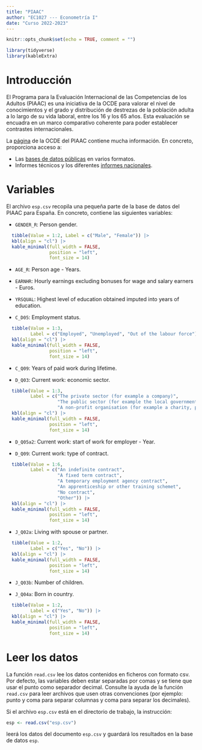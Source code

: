 ```yaml
---
title: "PIAAC"
author: "EC1027 --- Econometría I"
date: "Curso 2022-2023"
---
```


```r
knitr::opts_chunk$set(echo = TRUE, comment = "")
```

```r
library(tidyverse)
library(kableExtra)
```

# Introducción 

El Programa para la Evaluación Internacional de las Competencias de los Adultos (PIAAC) es una iniciativa de la OCDE para valorar el nivel de conocimientos y el grado y distribución de destrezas de la población adulta a lo largo de su vida laboral, entre los 16 y los 65 años. Esta evaluación se encuadra en un marco comparativo coherente para poder establecer contrastes internacionales.

La [página](https://www.oecd.org/skills/piaac/) de la OCDE del PIAAC contiene mucha información. En concreto, proporciona acceso a:

- Las [bases de datos públicas](https://www.oecd.org/skills/piaac/data/) en varios formatos.
- Informes técnicos y los diferentes [informes nacionales](https://www.oecd.org/skills/piaac/country-specific-material.htm).


# Variables 

El archivo `esp.csv` recopila una pequeña parte de la base de datos del PIAAC para España. En concreto, contiene las siguientes variables:

- `GENDER_R`: Person gender.
```r
  tibble(Value = 1:2, Label = c("Male", "Female")) |> 
  kbl(align = "cl") |> 
  kable_minimal(full_width = FALSE, 
                position = "left",
                font_size = 14) 
```

- `AGE_R`: Person age - Years.

- `EARNHR`: Hourly earnings excluding bonuses for wage and salary earners - Euros.

- `YRSQUAL`: Highest level of education obtained imputed into years of education.

- `C_D05`: Employment status.
```r
  tibble(Value = 1:3, 
         Label = c("Employed", "Unemployed", "Out of the labour force")) |> 
  kbl(align = "cl") |> 
  kable_minimal(full_width = FALSE, 
                position = "left",
                font_size = 14) 
```

- `C_Q09`: Years of paid work during lifetime.

- `D_Q03`: Current work: economic sector.
```r
  tibble(Value = 1:3, 
         Label = c("The private sector (for example a company)", 
                   "The public sector (for example the local government or a state school)", 
                   "A non-profit organisation (for example a charity, professional association or religious organisation")) |> 
  kbl(align = "cl") |> 
  kable_minimal(full_width = FALSE, 
                position = "left",
                font_size = 14) 
```

- `D_Q05a2`: Current work: start of work for employer - Year.

- `D_Q09`: Current work: type of contract.
```r
  tibble(Value = 1:6, 
         Label = c("An indefinite contract", 
                   "A fixed term contract", 
                   "A temporary employment agency contract", 
                   "An apprenticeship or other training schemet", 
                   "No contract", 
                   "Other")) |> 
  kbl(align = "cl") |> 
  kable_minimal(full_width = FALSE, 
                position = "left",
                font_size = 14) 
```

- `J_Q02a`: Living with spouse or partner.
```r
  tibble(Value = 1:2, 
         Label = c("Yes", "No")) |> 
  kbl(align = "cl") |> 
  kable_minimal(full_width = FALSE, 
                position = "left",
                font_size = 14) 
```

- `J_Q03b`: Number of children.

- `J_Q04a`: Born in country.
```r
  tibble(Value = 1:2, 
         Label = c("Yes", "No")) |> 
  kbl(align = "cl") |> 
  kable_minimal(full_width = FALSE, 
                position = "left",
                font_size = 14) 
```

# Leer los datos

La función `read.csv` lee los datos contenidos en ficheros con formato csv. Por defecto, las variables deben estar separadas por comas y se tiene que usar el punto como separador decimal. Consulte la ayuda de la función `read.csv` para leer archivos que usen otras convenciones (por ejemplo: punto y coma para separar columnas y coma para separar los decimales).

Si el archivo `esp.csv` está en el directorio de trabajo, la instrucción:
```r
esp <- read.csv("esp.csv")
```
leerá los datos del documento `esp.csv` y guardará los resultados en la base de datos `esp`.
